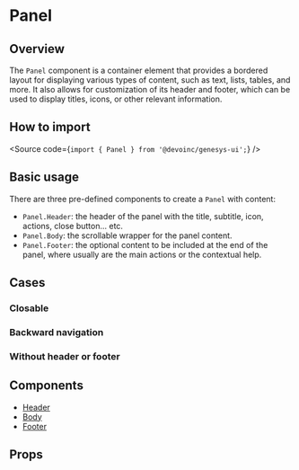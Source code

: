

<Meta title="Components/Layout/Panel" />

# Panel

## Overview

The `Panel` component is a container element that provides a bordered layout for displaying various types of content, such as text, lists, tables, and more.
It also allows for customization of its header and footer, which can be used to display titles, icons, or other relevant information.

## How to import

<Source code={`import { Panel } from '@devoinc/genesys-ui';`} />

## Basic usage

There are three pre-defined components to create a `Panel` with content:

- `Panel.Header`: the header of the panel with the title, subtitle, icon, actions, close button... etc.
- `Panel.Body`: the scrollable wrapper for the panel content.
- `Panel.Footer`: the optional content to be included at the end of the panel,
  where usually are the main actions or the contextual help.

<Canvas of={Stories.Base} />

## Cases

### Closable

<Canvas of={Stories.Closable} />

### Backward navigation

<Canvas of={Stories.BackwardNavigation} />

### Without header or footer

<Canvas of={Stories.OnlyContent} />

## Components

- [Header](?path=/story/components-layout-panel-components--header)
- [Body](?path=/story/components-layout-panel-components--body)
- [Footer](?path=/story/components-layout-panel-components--footer)

## Props

<ArgTypes of={Stories} />
